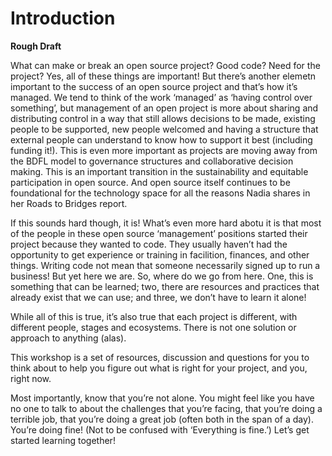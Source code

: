 # Introduction

**Rough Draft**

What can make or break an open source project? Good code? Need for the project? Yes, all of these things are important! But there's another elemetn important to the success of an open source project and that's how it's managed. We tend to think of the work 'managed' as 'having control over something', but management of an open project is more about sharing and distributing control in a way that still allows decisions to be made, existing people to be supported, new people welcomed and having a structure that external people can understand to know how to support it best (including funding it!). This is even more important as projects are moving away from the BDFL model to governance structures and collaborative decision making. This is an important transition in the sustainability and equitable participation in open source. And open source itself continues to be foundational for the technology space for all the reasons Nadia shares in her Roads to Bridges report. 

If this sounds hard though, it is! What's even more hard abotu it is that most of the people in these open source 'management' positions started their project because they wanted to code. They usually haven't had the opportunity to get experience or training in facilition, finances, and other things. Writing code not mean that someone necessarily signed up to run a business! But yet here we are. So, where do we go from here. One, this is something that can be learned; two, there are resources and practices that already exist that we can use; and three, we don't have to learn it alone! 

While all of this is true, it's also true that each project is different, with different people, stages and ecosystems. There is not one solution or approach to anything (alas). 

This workshop is a set of resources, discussion and questions for you to think about to help you figure out what is right for your project, and you, right now. 

Most importantly, know that you're not alone. You might feel like you have no one to talk to about the challenges that you're facing, that you're doing a terrible job, that you're doing a great job (often both in the span of a day). You're doing fine! (Not to be confused with 'Everything is fine.') Let's get started learning together! 
